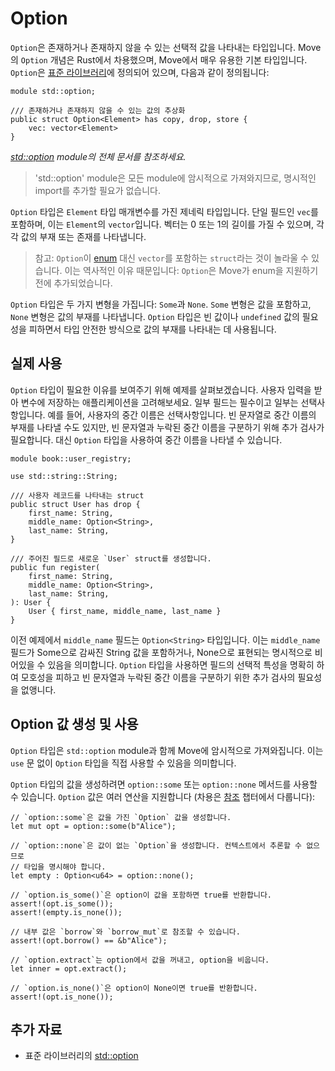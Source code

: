 # Option

`Option`은 존재하거나 존재하지 않을 수 있는 선택적 값을 나타내는 타입입니다. Move의
`Option` 개념은 Rust에서 차용했으며, Move에서 매우 유용한 기본 타입입니다. `Option`은
[표준 라이브러리](./standard-library)에 정의되어 있으며, 다음과 같이 정의됩니다:

```move
module std::option;

/// 존재하거나 존재하지 않을 수 있는 값의 추상화
public struct Option<Element> has copy, drop, store {
    vec: vector<Element>
}
```

_[std::option][option-stdlib] module의 전체 문서를 참조하세요._

> 'std::option' module은 모든 module에 암시적으로 가져와지므로, 명시적인
> import를 추가할 필요가 없습니다.

`Option` 타입은 `Element` 타입 매개변수를 가진 제네릭 타입입니다. 단일 필드인
`vec`를 포함하며, 이는 `Element`의 `vector`입니다. 벡터는 0 또는 1의 길이를 가질 수 있으며,
각각 값의 부재 또는 존재를 나타냅니다.

> 참고: `Option`이 [enum][enum-reference] 대신 `vector`를 포함하는 `struct`라는 것이 놀라울 수 있습니다.
> 이는 역사적인 이유 때문입니다: `Option`은 Move가 enum을 지원하기 전에 추가되었습니다.

`Option` 타입은 두 가지 변형을 가집니다: `Some`과 `None`. `Some` 변형은 값을 포함하고,
`None` 변형은 값의 부재를 나타냅니다. `Option` 타입은 빈 값이나 `undefined` 값의 필요성을 피하면서
타입 안전한 방식으로 값의 부재를 나타내는 데 사용됩니다.

## 실제 사용

`Option` 타입이 필요한 이유를 보여주기 위해 예제를 살펴보겠습니다. 사용자 입력을 받아
변수에 저장하는 애플리케이션을 고려해보세요. 일부 필드는 필수이고 일부는
선택사항입니다. 예를 들어, 사용자의 중간 이름은 선택사항입니다. 빈 문자열로
중간 이름의 부재를 나타낼 수도 있지만, 빈 문자열과 누락된 중간 이름을
구분하기 위해 추가 검사가 필요합니다. 대신 `Option` 타입을 사용하여
중간 이름을 나타낼 수 있습니다.

```move
module book::user_registry;

use std::string::String;

/// 사용자 레코드를 나타내는 struct
public struct User has drop {
    first_name: String,
    middle_name: Option<String>,
    last_name: String,
}

/// 주어진 필드로 새로운 `User` struct를 생성합니다.
public fun register(
    first_name: String,
    middle_name: Option<String>,
    last_name: String,
): User {
    User { first_name, middle_name, last_name }
}
```

이전 예제에서 `middle_name` 필드는 `Option<String>` 타입입니다. 이는
`middle_name` 필드가 Some으로 감싸진 String 값을 포함하거나, None으로 표현되는 명시적으로 비어있을 수 있음을 의미합니다. `Option` 타입을 사용하면 필드의 선택적 특성을 명확히 하여
모호성을 피하고 빈 문자열과 누락된 중간 이름을 구분하기 위한 추가 검사의 필요성을 없앵니다.

## Option 값 생성 및 사용

`Option` 타입은 `std::option` module과 함께 Move에 암시적으로 가져와집니다. 이는
`use` 문 없이 `Option` 타입을 직접 사용할 수 있음을 의미합니다.

`Option` 타입의 값을 생성하려면 `option::some` 또는 `option::none` 메서드를 사용할 수 있습니다.
`Option` 값은 여러 연산을 지원합니다 (차용은 [참조](references#references-1) 챕터에서 다룹니다):

```move
// `option::some`은 값을 가진 `Option` 값을 생성합니다.
let mut opt = option::some(b"Alice");

// `option::none`은 값이 없는 `Option`을 생성합니다. 컨텍스트에서 추론할 수 없으므로
// 타입을 명시해야 합니다.
let empty : Option<u64> = option::none();

// `option.is_some()`은 option이 값을 포함하면 true를 반환합니다.
assert!(opt.is_some());
assert!(empty.is_none());

// 내부 값은 `borrow`와 `borrow_mut`로 참조할 수 있습니다.
assert!(opt.borrow() == &b"Alice");

// `option.extract`는 option에서 값을 꺼내고, option을 비웁니다.
let inner = opt.extract();

// `option.is_none()`은 option이 None이면 true를 반환합니다.
assert!(opt.is_none());
```

## 추가 자료

- 표준 라이브러리의 [std::option][option-stdlib]

[enum-reference]: ./../../reference/enums
[option-stdlib]: https://docs.sui.io/references/framework/std/option
